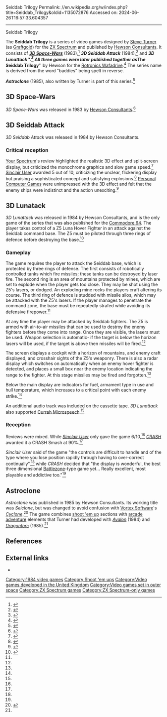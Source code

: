 Seiddab Trilogy
Permalink: //en.wikipedia.org/w/index.php?title=Seiddab_Trilogy&oldid=1135072876
Accessed on: 2024-06-26T16:57:33.604357



------
Seiddab Trilogy
{{Short description|Video game series}}
{{Infobox video game
| title          = The Seiddab Trilogy
| image          = 3D Lunattack Inlay.jpg
| caption        = 
| developer      = [[Graftgold]]
| designer       = [[Steve Turner (game programmer)|Steve Turner]]
| publisher      = [[Hewson Consultants]]
| series         = The Seiddab Trilogy
| released       =''3D Space-Wars:'' 1983<br>''3D Seiddab Attack:'' 1984<br>''3D Lunattack:'' 1984
| genre          = [[Shoot 'em up]]
| modes          = [[Single-player]]
| platforms      = [[ZX Spectrum]]
}}

The '''Seiddab Trilogy''' is a series of video games designed by [[Steve Turner (game programmer)|Steve Turner]] (as [[Graftgold]]) for the [[ZX Spectrum]] and published by [[Hewson Consultants]]. It consists of '''''[[3D Space-Wars]]''''' (1983),<ref>{{WoS game|name=3D Space-Wars|id=0004686}}</ref> '''''3D Seiddab Attack''''' (1984),<ref>{{WoS game|name=3D Seiddab Attack|id=0004393}}</ref> and '''''3D Lunattack'''''.<ref>{{WoS game|name=3D Lunattack|id=0002955}}</ref> All three games were later published together as '''''The Seiddab Trilogy''''' by Hewson for the [[Rotronics Wafadrive]].<ref>{{WoS game|id=0019031}}</ref> The series name is derived from the word "baddies" being spelt in reverse.

'''''Astroclone''''' (1985), also written by Turner is part of this series.<ref>{{WoS game|id=0000299}}</ref>

==3D Space-Wars==
{{Main|3D Space Wars}}

''3D Space-Wars'' was released in 1983 by [[Hewson Consultants]].<ref>{{WoS game|name=3D Space-Wars|id=0004686}}</ref>

==3D Seiddab Attack==
''3D Seiddab Attack'' was released in 1984 by Hewson Consultants.
===Critical reception===
[[Your Spectrum]]'s review highlighted the realistic 3D effect and split-screen display, but criticized the monochrome graphics and slow game speed.<ref>{{Cite journal|journal=Your Spectrum|title=Spectrum Soft|issue=4|pages=54|date=June 1984|url=http://www.users.globalnet.co.uk/~jg27paw4/yr04/yr04_52.htm}}</ref> [[Sinclair User]] awarded 5 out of 10, criticizing the unclear, flickering display but praising a sophisticated concept and satisfying explosions.<ref>{{Cite journal|journal=Sinclair User|url=http://www.sincuser.f9.co.uk/024/softwre.htm|issue=24|date=March 1984|pages=47|title=Spectrum Software Scene}}</ref> [[Personal Computer Games]] were unimpressed with the 3D effect and felt that the enemy ships were indistinct and the action unexciting.<ref>{{cite journal|date=April 1984|issue=5|pages=81|journal=Personal Computer Games|title=Screen Test: Spectrum}}</ref>

==3D Lunatack==
''3D Lunattack'' was released in 1984 by Hewson Consultants, and is the only game of the series that was also published for the [[Commodore 64]]. The player takes control of a Z5 Luna Hover Fighter in an attack against the Seiddab command base.   The Z5 must be piloted through three rings of defence before destroying the base.<ref name="CRASH_Review">{{Cite news|title=3D Lunattack Review|newspaper=[[CRASH (magazine)|CRASH]]|date=May 1984}}</ref>

=== Gameplay ===
<!-- Deleted image removed: [[Image:3D Lunattack ZX Spectrum Screenshot.gif|left|thumb|In-game screen from the ZX Spectrum version of the game]] -->
The game requires the player to attack the Seiddab base, which is protected by three rings of defense. The first consists of robotically controlled tanks which fire missiles; these tanks can be destroyed by laser fire. The second ring is an area of mountains protected by mines, which are set to explode when the player gets too close. They may be shot using the Z5's lasers, or dodged. An exploding mine rocks the players craft altering its course. The third ring of defence is studded with missile silos, which may be attacked with the Z5's lasers.  If the player manages to penetrate the command zone, the base must be repeatedly strafed while avoiding its defensive firepower.<ref name="CRASH_Review" />

At any time the player may be attacked by Seiddab fighters. The Z5 is armed with air-to-air missiles that can be used to destroy the enemy fighters before they come into range.  Once they are visible, the lasers must be used.  Weapon selection is automatic- if the target is below the horizon lasers will be used, if the target is above then missiles will be fired.<ref name="CRASH_Review" />

The screen displays a cockpit with a horizon of mountains, and enemy craft displayed, and crosshair sights of the Z5's weaponry. There is also a radar display which switches on automatically when an enemy hover fighter is detected, and places a small box near the enemy location indicating the range to the fighter. At this stage missiles may be fired and forgotten.<ref name="CRASH_Review" />

Below the main display are indicators for fuel, armament type in use and hull temperature, which increases to a critical point with each enemy strike.<ref name="CRASH_Review" />

An additional audio track was included on the cassette tape. ''3D Lunattack'' also supported [[Currah Microspeech]].<ref name="CRASH_Review" />

=== Reception ===
{{Video game reviews
| CRASH = 90% (A CRASH Smash)<ref name="CRASH_Review" />
| SUser = 6/10<ref name="SU_Review">{{Cite news|title=3D Lunattack Review|newspaper=[[Sinclair User]]|date=June 1984}}</ref>
}}
Reviews were mixed.  While ''[[Sinclair User]]'' only gave the game 6/10,<ref name="SU_Review" /> ''[[CRASH (magazine)|CRASH]]'' awarded it a CRASH Smash at 90%.<ref name="CRASH_Review" />

''Sinclair User'' said of the game "the controls are difficult to handle and of the type where you lose position rapidly through having to over-correct continually",<ref name="SU_Review" /> while ''CRASH'' decided that "the display is wonderful, the best three dimensional [[Battlezone (1980 video game)|Battlezone]]-type game yet... Really excellent, most playable and addictive too."<ref name="CRASH_Review" />

==Astroclone==
{{Infobox video game
| title          = Astroclone
| developer      = [[Graftgold]]
| designer       = [[Steve Turner (game programmer)|Steve Turner]]
| publisher      = [[Hewson Consultants]]
| series         = The Seiddab Trilogy
| released       = [[1985 in video gaming|1985]]
| genre          = [[Action-adventure]]
| modes          = [[Single-player]]
| platforms      = [[ZX Spectrum]]
}}
''Astroclone'' was published in 1985 by Hewson Consultants. Its working title was ''Seiclone'', but was changed to avoid confusion with [[Vortex Software]]'s ''[[Cyclone (video game)|Cyclone]]''.<ref name="astrocrash">{{Cite journal|journal=CRASH|title=Mardoc Meets the Seiddab|issue=21|pages=44–45|author=Robin Candy|publisher=Newsfield}}</ref> The game combines [[shoot 'em up]] sections with [[arcade adventure]] elements that Turner had developed with ''[[Avalon The 3D Adventure Movie|Avalon]]'' (1984) and ''[[Dragontorc]]'' (1985).<ref name="astrocrash"/>

==References==
{{reflist}}

==External links==
*{{WoS game|id=0004393}}

[[Category:1984 video games]]
[[Category:Shoot 'em ups]]
[[Category:Video games developed in the United Kingdom]]
[[Category:Video games set in outer space]]
[[Category:ZX Spectrum games]]
[[Category:ZX Spectrum-only games]]